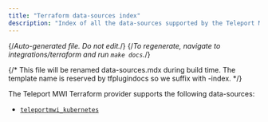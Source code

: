 ```yaml
---
title: "Terraform data-sources index"
description: "Index of all the data-sources supported by the Teleport MWI Terraform Provider"
---
```


{/*Auto-generated file. Do not edit.*/}
{/*To regenerate, navigate to integrations/terraform and run `make docs`.*/}

{/*
    This file will be renamed data-sources.mdx during build time.
    The template name is reserved by tfplugindocs so we suffix with -index.
*/}

The Teleport MWI Terraform provider supports the following data-sources:

  - [`teleportmwi_kubernetes`](./kubernetes.mdx)
